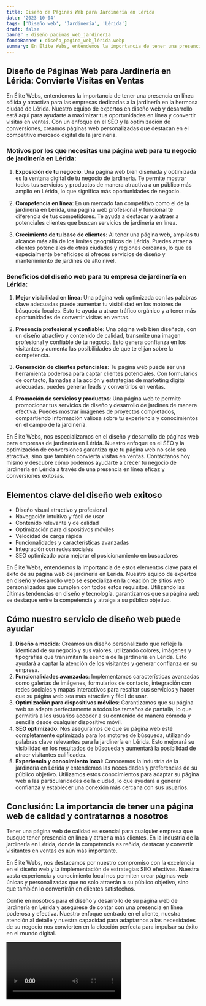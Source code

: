 ```yaml
---
title: Diseño de Páginas Web para Jardinería en Lérida
date: '2023-10-04'
tags: ['Diseño web', 'Jardinería', 'Lérida']
draft: false
banner : diseño_paginas_web_jardinería
fondoBanner : diseño_pagina_web_lérida.webp
summary: En Élite Webs, entendemos la importancia de tener una presencia en línea sólida y atractiva para las empresas dedicadas a la jardinería en la hermosa ciudad de Lérida. Nuestro equipo de expertos en diseño web y desarrollo está aquí para ayudarte a maximizar tus oportunidades en línea y convertir visitas en ventas. Con un enfoque en el SEO y la optimización de conversiones, creamos páginas web personalizadas que destacan en el competitivo mercado digital de la jardinería.
---
```


## Diseño de Páginas Web para Jardinería en Lérida: Convierte Visitas en Ventas

En Élite Webs, entendemos la importancia de tener una presencia en línea sólida y atractiva para las empresas dedicadas a la jardinería en la hermosa ciudad de Lérida. Nuestro equipo de expertos en diseño web y desarrollo está aquí para ayudarte a maximizar tus oportunidades en línea y convertir visitas en ventas. Con un enfoque en el SEO y la optimización de conversiones, creamos páginas web personalizadas que destacan en el competitivo mercado digital de la jardinería.

### Motivos por los que necesitas una página web para tu negocio de jardinería en Lérida:

1. **Exposición de tu negocio**: Una página web bien diseñada y optimizada es la ventana digital de tu negocio de jardinería. Te permite mostrar todos tus servicios y productos de manera atractiva a un público más amplio en Lérida, lo que significa más oportunidades de negocio.

2. **Competencia en línea**: En un mercado tan competitivo como el de la jardinería en Lérida, una página web profesional y funcional te diferencia de tus competidores. Te ayuda a destacar y a atraer a potenciales clientes que buscan servicios de jardinería en línea.

3. **Crecimiento de tu base de clientes**: Al tener una página web, amplías tu alcance más allá de los límites geográficos de Lérida. Puedes atraer a clientes potenciales de otras ciudades y regiones cercanas, lo que es especialmente beneficioso si ofreces servicios de diseño y mantenimiento de jardines de alto nivel.

### Beneficios del diseño web para tu empresa de jardinería en Lérida:

1. **Mejor visibilidad en línea**: Una página web optimizada con las palabras clave adecuadas puede aumentar tu visibilidad en los motores de búsqueda locales. Esto te ayuda a atraer tráfico orgánico y a tener más oportunidades de convertir visitas en ventas.

2. **Presencia profesional y confiable**: Una página web bien diseñada, con un diseño atractivo y contenido de calidad, transmite una imagen profesional y confiable de tu negocio. Esto genera confianza en los visitantes y aumenta las posibilidades de que te elijan sobre la competencia.

3. **Generación de clientes potenciales**: Tu página web puede ser una herramienta poderosa para captar clientes potenciales. Con formularios de contacto, llamadas a la acción y estrategias de marketing digital adecuadas, puedes generar leads y convertirlos en ventas.

4. **Promoción de servicios y productos**: Una página web te permite promocionar tus servicios de diseño y desarrollo de jardines de manera efectiva. Puedes mostrar imágenes de proyectos completados, compartiendo información valiosa sobre tu experiencia y conocimientos en el campo de la jardinería.

En Élite Webs, nos especializamos en el diseño y desarrollo de páginas web para empresas de jardinería en Lérida. Nuestro enfoque en el SEO y la optimización de conversiones garantiza que tu página web no solo sea atractiva, sino que también convierta visitas en ventas. Contáctanos hoy mismo y descubre cómo podemos ayudarte a crecer tu negocio de jardinería en Lérida a través de una presencia en línea eficaz y conversiones exitosas.

<GifSeo />

<Cta />

## Elementos clave del diseño web exitoso

- Diseño visual atractivo y profesional
- Navegación intuitiva y fácil de usar
- Contenido relevante y de calidad
- Optimización para dispositivos móviles
- Velocidad de carga rápida
- Funcionalidades y características avanzadas
- Integración con redes sociales
- SEO optimizado para mejorar el posicionamiento en buscadores

En Élite Webs, entendemos la importancia de estos elementos clave para el éxito de su página web de jardinería en Lérida. Nuestro equipo de expertos en diseño y desarrollo web se especializa en la creación de sitios web personalizados que cumplen con todos estos requisitos. Utilizando las últimas tendencias en diseño y tecnología, garantizamos que su página web se destaque entre la competencia y atraiga a su público objetivo.

## Cómo nuestro servicio de diseño web puede ayudar

1. **Diseño a medida**: Creamos un diseño personalizado que refleje la identidad de su negocio y sus valores, utilizando colores, imágenes y tipografías que transmitan la esencia de la jardinería en Lérida. Esto ayudará a captar la atención de los visitantes y generar confianza en su empresa.
2. **Funcionalidades avanzadas**: Implementamos características avanzadas como galerías de imágenes, formularios de contacto, integración con redes sociales y mapas interactivos para resaltar sus servicios y hacer que su página web sea más atractiva y fácil de usar.
3. **Optimización para dispositivos móviles**: Garantizamos que su página web se adapte perfectamente a todos los tamaños de pantalla, lo que permitirá a los usuarios acceder a su contenido de manera cómoda y sencilla desde cualquier dispositivo móvil.
4. **SEO optimizado**: Nos aseguramos de que su página web esté completamente optimizada para los motores de búsqueda, utilizando palabras clave relevantes para la jardinería en Lérida. Esto mejorará su visibilidad en los resultados de búsqueda y aumentará la posibilidad de atraer visitantes calificados.
5. **Experiencia y conocimiento local**: Conocemos la industria de la jardinería en Lérida y entendemos las necesidades y preferencias de su público objetivo. Utilizamos estos conocimientos para adaptar su página web a las particularidades de la ciudad, lo que ayudará a generar confianza y establecer una conexión más cercana con sus usuarios.

## Conclusión: La importancia de tener una página web de calidad y contratarnos a nosotros

Tener una página web de calidad es esencial para cualquier empresa que busque tener presencia en línea y atraer a más clientes. En la industria de la jardinería en Lérida, donde la competencia es reñida, destacar y convertir visitantes en ventas es aún más importante.

En Élite Webs, nos destacamos por nuestro compromiso con la excelencia en el diseño web y la implementación de estrategias SEO efectivas. Nuestra vasta experiencia y conocimiento local nos permiten crear páginas web únicas y personalizadas que no solo atraerán a su público objetivo, sino que también lo convertirán en clientes satisfechos.

Confíe en nosotros para el diseño y desarrollo de su página web de jardinería en Lérida y asegúrese de contar con una presencia en línea poderosa y efectiva. Nuestro enfoque centrado en el cliente, nuestra atención al detalle y nuestra capacidad para adaptarnos a las necesidades de su negocio nos convierten en la elección perfecta para impulsar su éxito en el mundo digital.

<Video />

<CtaBot job='Jardinería' city='Lérida'/>

<Gmaps query='Lérida+españa+maps' />